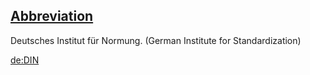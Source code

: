 ==[[Wiktionary:List of acronyms and abbreviations|Abbreviation]]==

Deutsches Institut für Normung. (German Institute for Standardization)

[[de:DIN]]